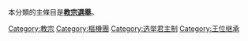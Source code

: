 本分類的主條目是'''[[教宗選舉|教宗選舉]]'''。

[[Category:教宗|Category:教宗]]
[[Category:樞機團|Category:樞機團]]
[[Category:选举君主制|Category:选举君主制]]
[[Category:王位继承|Category:王位继承]]